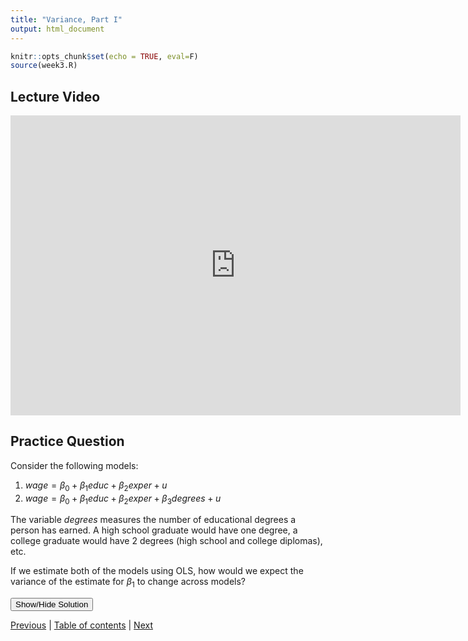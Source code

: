 ```yaml
---
title: "Variance, Part I"
output: html_document
---
```


```r
knitr::opts_chunk$set(echo = TRUE, eval=F)
source(week3.R)
```

## Lecture Video

<iframe id="kaltura_player" src="https://cdnapisec.kaltura.com/p/391241/sp/39124100/embedIframeJs/uiconf_id/22119142/partner_id/391241?iframeembed=true&playerId=kaltura_player&entry_id=0_d28958g8&flashvars[localizationCode]=en&amp;flashvars[leadWithHTML5]=true&amp;flashvars[sideBarContainer.plugin]=true&amp;flashvars[sideBarContainer.position]=left&amp;flashvars[sideBarContainer.clickToClose]=true&amp;flashvars[chapters.plugin]=true&amp;flashvars[chapters.layout]=vertical&amp;flashvars[chapters.thumbnailRotator]=false&amp;flashvars[streamSelector.plugin]=true&amp;flashvars[EmbedPlayer.SpinnerTarget]=videoHolder&amp;flashvars[dualScreen.plugin]=true&amp;flashvars[hotspots.plugin]=1&amp;flashvars[Kaltura.addCrossoriginToIframe]=true&amp;&wid=0_5a77ywv9" width="720" height="480"  allow="autoplay *; fullscreen *; encrypted-media *" sandbox="allow-forms allow-same-origin allow-scripts allow-top-navigation allow-pointer-lock allow-popups allow-modals allow-orientation-lock allow-popups-to-escape-sandbox allow-presentation allow-top-navigation-by-user-activation" frameborder="0" title="Kaltura Player"></iframe>


## Practice Question

Consider the following models:

1. $wage = \beta_0 + \beta_1 educ + \beta_2 exper + u$
2. $wage = \beta_0 + \beta_1 educ + \beta_2 exper + \beta_3 degrees + u$

The variable $degrees$ measures the number of educational degrees a person has earned. A high school graduate would have one degree, a college graduate would have 2 degrees (high school and college diplomas), etc. 

If we estimate both of the models using OLS, how would we expect the variance of the estimate for $\beta_1$ to change across models?


<div id="spoiler" style="display:none">
Years of education ($educ$) and the number of degrees a person has ($degrees$) are highly correlated. Most people that have a two degrees (high school plus college) have also gone to school more years than somebody who has just one degree. The variance inflation factor for $\beta_1$ in the second model would be very high, therefore causing the variance of the $\beta_1$ estimate in the second model to be higher than the variance in the first model.
</div>

<button title="Click to Show/Hide Content" type="button" onclick="if(document.getElementById('spoiler') .style.display=='none') {document.getElementById('spoiler') .style.display=''}else{document.getElementById('spoiler') .style.display='none'}">Show/Hide Solution</button>


[Previous](3_8.html) | [Table of contents](3_0.html) | [Next](3_10.html)
